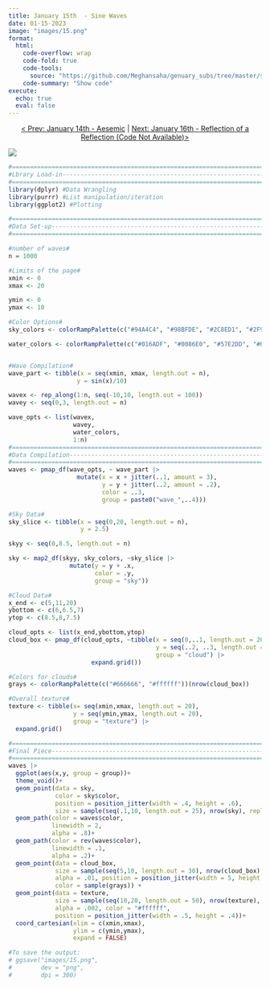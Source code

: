 ```yaml
---
title: January 15th  - Sine Waves
date: 01-15-2023
image: "images/15.png"
format:
  html:
    code-overflow: wrap
    code-fold: true
    code-tools:
      source: "https://github.com/Meghansaha/genuary_subs/tree/master/submissions/scripts/15_sine_waves.R"
    code-summary: "Show code"
execute:
  echo: true
  eval: false
---
```


<center>[\< Prev: January 14th - Aesemic](day_14.qmd) \| [Next: January 16th - Reflection of a Reflection (Code Not Available)\>](day_16.qmd)</center>

![](images/15.png){fig-alt="a generated image of an ocean in the daytime, with clouds hovering over it." fig-align="center"}

```r
#=============================================================================#
#Lbrary Load-in----------------------------------------------------------------
#=============================================================================#
library(dplyr) #Data Wrangling
library(purrr) #List manipulation/iteration
library(ggplot2) #Plotting

#=============================================================================#
#Data Set-up-------------------------------------------------------------------
#=============================================================================#

#number of waves#
n = 1000

#Limits of the page#
xmin <- 0
xmax <- 20

ymin <- 0
ymax <- 10

#Color Options#
sky_colors <- colorRampPalette(c("#94A4C4", "#98BFDE", "#2C8ED1", "#2F9DE2", "#2063A5"))(n)

water_colors <- colorRampPalette(c("#016ADF", "#0086E0", "#57E2DD", "#00A7B2", "#1095A6", "#016074","#08389E", "#001247"))(n)


#Wave Compilation#
wave_part <- tibble(x = seq(xmin, xmax, length.out = n),
                   y = sin(x)/10) 

wavex <- rep_along(1:n, seq(-10,10, length.out = 100))
wavey <- seq(0,3, length.out = n)

wave_opts <- list(wavex,
                  wavey,
                  water_colors,
                  1:n)
#=============================================================================#
#Data Compilation--------------------------------------------------------------
#=============================================================================#
waves <- pmap_df(wave_opts, ~ wave_part |>
                   mutate(x = x + jitter(..1, amount = 3),
                          y = y + jitter(..2, amount = .2),
                          color = ..3,
                          group = paste0("wave_",..4)))

#Sky Data#
sky_slice <- tibble(x = seq(0,20, length.out = n),
                    y = 2.5)

skyy <- seq(0,8.5, length.out = n)

sky <- map2_df(skyy, sky_colors, ~sky_slice |>
                 mutate(y = y + .x,
                        color = .y,
                        group = "sky"))

#Cloud Data#
x_end <- c(5,11,20)
ybottom <- c(6,6.5,7)
ytop <- c(8.5,8,7.5)

cloud_opts <- list(x_end,ybottom,ytop)
cloud_box <- pmap_df(cloud_opts, ~tibble(x = seq(0,..1, length.out = 20),
                                         y = seq(..2, ..3, length.out = 20),
                                         group = "cloud") |>
                       expand.grid())

#Colors for clouds#
grays <- colorRampPalette(c("#666666", "#ffffff"))(nrow(cloud_box))

#Overall texture#
texture <- tibble(x= seq(xmin,xmax, length.out = 20),
                  y = seq(ymin,ymax, length.out = 20),
                  group = "texture") |>
  expand.grid()

#=============================================================================#
#Final Piece-------------------------------------------------------------------
#=============================================================================#
waves |>
  ggplot(aes(x,y, group = group))+
  theme_void()+
  geom_point(data = sky, 
             color = sky$color, 
             position = position_jitter(width = .4, height = .6), 
             size = sample(seq(.1,10, length.out = 25), nrow(sky), replace = TRUE))+
  geom_path(color = waves$color, 
            linewidth = 2, 
            alpha = .8)+
  geom_path(color = rev(waves$color), 
            linewidth = .1, 
            alpha = .2)+
  geom_point(data = cloud_box, 
             size = sample(seq(5,10, length.out = 30), nrow(cloud_box), replace = TRUE), 
             alpha = .01, position = position_jitter(width = 5, height = .1), 
             color = sample(grays)) +
  geom_point(data = texture, 
             size = sample(seq(10,20, length.out = 50), nrow(texture), replace = TRUE), 
             alpha = .002, color = "#ffffff", 
             position = position_jitter(width = .5, height = .4))+
  coord_cartesian(xlim = c(xmin,xmax),
                  ylim = c(ymin,ymax),
                  expand = FALSE)

#To save the output:
# ggsave("images/15.png",
#        dev = "png",
#        dpi = 300)
```
